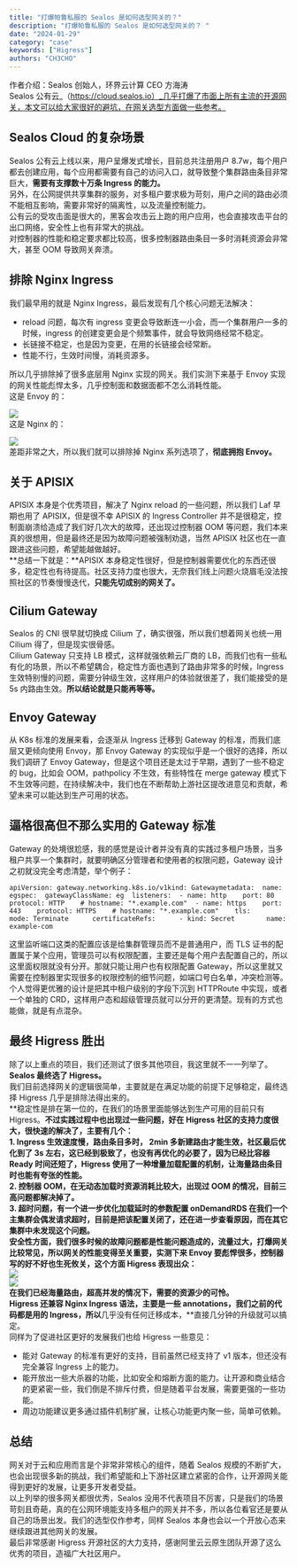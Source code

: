 ```yaml
---
title: "打爆帕鲁私服的 Sealos 是如何选型网关的？"
description: "打爆帕鲁私服的 Sealos 是如何选型网关的？ "
date: "2024-01-29"
category: "case"
keywords: ["Higress"]
authors: "CH3CHO"
---
```


作者介绍：Sealos 创始人，环界云计算 CEO 方海涛<br />Sealos 公有云_（https://cloud.sealos.io）_几乎打爆了市面上所有主流的开源网关，本文可以给大家很好的避坑，在网关选型方面做一些参考。 
<a name="QkHMI"></a>
## Sealos Cloud 的复杂场景
Sealos 公有云上线以来，用户呈爆发式增长，目前总共注册用户 8.7w，每个用户都去创建应用，每个应用都需要有自己的访问入口，就导致整个集群路由条目非常巨大，**需要有支撑数十万条 Ingress 的能力。**<br />另外，在公网提供共享集群的服务，对多租户要求极为苛刻，用户之间的路由必须不能相互影响，需要非常好的隔离性，以及流量控制能力。<br />公有云的受攻击面是很大的，黑客会攻击云上跑的用户应用，也会直接攻击平台的出口网络，安全性上也有非常大的挑战。<br />对控制器的性能和稳定要求都比较高，很多控制器路由条目一多时消耗资源会非常大，甚至 OOM 导致网关奔溃。
<a name="THGyy"></a>
## 排除 Nginx Ingress
我们最早用的就是 Nginx Ingress，最后发现有几个核心问题无法解决：

- reload 问题，每次有 ingress 变更会导致断连一小会，而一个集群用户一多的时候，ingress 的创建变更会是个频繁事件，就会导致网络经常不稳定。
- 长链接不稳定，也是因为变更，在用的长链接会经常断。
- 性能不行，生效时间慢，消耗资源多。

所以几乎排除掉了很多底层用 Nginx 实现的网关。我们实测下来基于 Envoy 实现的网关性能彪悍太多，几乎控制面和数据面都不怎么消耗性能。<br />这是 Envoy 的：

![](/img/1728551161193.png)<br />这是 Nginx 的：

![](/img/1728551161349.png)<br />差距非常之大，所以我们就可以排除掉 Nginx 系列选项了，**彻底拥抱 Envoy。**
<a name="ZKoSc"></a>
## 关于 APISIX
APISIX 本身是个优秀项目，解决了 Nginx reload 的一些问题，所以我们 Laf 早期也用了 APISIX，但是很不幸 APISIX 的 Ingress Controller 并不是很稳定，控制面崩溃给造成了我们好几次大的故障，还出现过控制器 OOM 等问题，我们本来真的很想用，但是最终还是因为故障问题被强制劝退，当然 APISIX 社区也在一直跟进这些问题，希望能越做越好。<br />**总结一下就是：**APISIX 本身稳定性很好，但是控制器需要优化的东西还很多，稳定性也有待提高。社区支持力度也很大，无奈我们线上问题火烧眉毛没法按照社区的节奏慢慢迭代，**只能先切成别的网关了。**
<a name="BiEzj"></a>
## Cilium Gateway
Sealos 的 CNI 很早就切换成 Cilium 了，确实很强，所以我们想着网关也统一用 Cilium 得了，但是现实很骨感。<br />Cilium Gateway 只支持 LB 模式，这样就强依赖云厂商的 LB，而我们也有一些私有化的场景，所以不希望耦合，稳定性方面也遇到了路由非常多的时候，Ingress 生效特别慢的问题，需要分钟级生效，这样用户的体验就很差了，我们能接受的是 5s 内路由生效。**所以结论就是只能再等等。**
<a name="YXDWN"></a>
## Envoy Gateway
从 K8s 标准的发展来看，会逐渐从 Ingress 迁移到 Gateway 的标准，而我们底层又更倾向使用 Envoy，那 Envoy Gateway 的实现似乎是一个很好的选择，所以我们调研了 Envoy Gateway，但是这个项目还是太过于早期，遇到了一些不稳定的 bug，比如会 OOM，pathpolicy 不生效，有些特性在 merge gateway 模式下不生效等问题，在持续解决中，我们也在不断帮助上游社区提改进意见和贡献，希望未来可以能达到生产可用的状态。
<a name="PBmBO"></a>
## 逼格很高但不那么实用的 Gateway 标准
Gateway 的处境很尬感，我的感觉是设计者并没有真的实践过多租户场景，当多租户共享一个集群时，就要明确区分管理者和使用者的权限问题，Gateway 设计之初就没完全考虑清楚，举个例子：
```
apiVersion: gateway.networking.k8s.io/v1kind: Gatewaymetadata:  name: egspec:  gatewayClassName: eg  listeners:  - name: http    port: 80    protocol: HTTP    # hostname: "*.example.com"  - name: https    port: 443    protocol: HTTPS    # hostname: "*.example.com"    tls:      mode: Terminate      certificateRefs:      - kind: Secret        name: example-com
```
这里监听端口这类的配置应该是给集群管理员而不是普通用户，而 TLS 证书的配置属于某个应用，管理员可以有权限配置，主要还是每个用户去配置自己的，所以这里面权限就没有分开。那就只能让用户也有权限配置 Gateway，所以这里就又需要在控制器里实现很多的权限控制的细节问题，如端口号白名单，冲突检测等。<br />个人觉得更优雅的设计是把其中租户级别的字段下沉到 HTTPRoute 中实现，或者一个单独的 CRD，这样用户态和超级管理员就可以分开的更清楚。现有的方式也能做，就是有点混杂。
<a name="jZ5hs"></a>
## 最终 Higress 胜出
除了以上重点的项目，我们还测试了很多其他项目，我这里就不一一列举了。**Sealos 最终选了 Higress。**<br />我们目前选择网关的逻辑很简单，主要就是在满足功能的前提下足够稳定，最终选择 Higress 几乎是排除法得出来的。<br />**稳定性是排在第一位的，在我们的场景里面能够达到生产可用的目前只有 Higress。**不过实践过程中也出现过一些问题，好在 Higress 社区的支持力度很大，很快速的解决了，主要有几个：<br />1. Ingress 生效速度慢，路由条目多时， 2min 多新建路由才能生效，社区最后优化到了 **3s 左右**，这已经到极致了，也没有再优化的必要了，因为已经比容器 Ready 时间还短了，Higress 使用了一种增量加载配置的机制，让海量路由条目时也能有夸张的性能。<br />2. 控制器 OOM，在无动态加载时资源消耗比较大，出现过 OOM 的情况，目前三高问题都解决掉了。<br />3. 超时问题，有一个进一步优化加载延时的参数配置 onDemandRDS 在我们一个主集群会偶发请求超时，目前是把该配置关闭了，还在进一步查看原因，而在其它集群中未发现这个问题。<br />安全性方面，我们很多时候的故障问题都是性能问题造成的，流量过大，打爆网关比较常见，所以网关的性能变得至关重要，实测下来 Envoy 要彪悍很多，控制器写的好不好也生死攸关，这个方面 Higress 表现出众：<br />![](/img/1728551161548.png)<br />![](/img/1728551161790.png)<br />在我们已经海量路由，超高并发的情况下，需要的资源少的可怜。<br />Higress 还兼容 Nginx Ingress 语法，主要是一些 annotations，我们之前的代码都是用的 Ingress，所以**几乎没有任何迁移成本，**直接几分钟的升级就可以搞定。<br />同样为了促进社区更好的发展我们也给 Higress 一些意见：

- 能对 Gateway 的标准有更好的支持，目前虽然已经支持了 v1 版本，但还没有完全兼容 Ingress 上的能力。
- 能开放出一些大杀器的功能，比如安全和熔断方面的能力。让开源和商业结合的更紧密一些，我们倒是不排斥付费，但是随着平台发展，需要更强的一些功能。
- 周边功能建议更多通过插件机制扩展，让核心功能更内聚一些，简单可依赖。
<a name="jM43n"></a>
## 总结
网关对于云和应用而言是个非常非常核心的组件，随着 Sealos 规模的不断扩大，也会出现很多新的挑战，我们希望能和上下游社区建立紧密的合作，让开源网关能得到更好的发展，让更多开发者受益。<br />以上列举的很多网关都很优秀，Sealos 没用不代表项目不厉害，只是我们的场景苛刻且奇葩，真的在公网环境能支持多租户的网关并不多，所以各位看官还是要从自己的场景出发。我们的选型仅作参考，同样 Sealos 本身也会以一个开放心态来继续跟进其他网关的发展。<br />最后非常感谢 Higress 开源社区的大力支持，感谢阿里云云原生团队开源了这么优秀的项目，造福广大社区用户。

